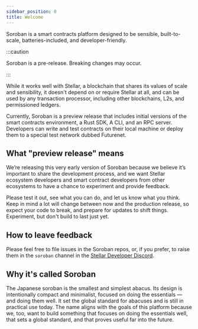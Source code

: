 ```yaml
---
sidebar_position: 0
title: Welcome
---
```


Soroban is a smart contracts platform designed to be sensible, built-to-scale, batteries-included, and developer-friendly.

:::caution 

Soroban is a pre-release. Breaking changes may occur. 

:::

While it works well with Stellar, a blockchain that shares its values of scale and sensibility, it doesn't depend on or require Stellar at all, and can be used by any transaction processor, including other blockchains, L2s, and permissioned ledgers.

Currently, Soroban is a preview release that includes initial versions of the smart contracts environment, a Rust SDK, A CLI, and an RPC server. Developers can write and test contracts on their local machine or deploy them to a special test network dubbed Futurenet.

## What "preview release" means

We’re releasing this very early version of Soroban because we believe it’s important to share the development process, and we want Stellar ecosystem developers and smart contract developers from other ecosystems to have a chance to experiment and provide feedback.

Please test it out, see what you can do, and let us know what you think. Keep in mind a lot will change between now and the production release, so expect your code to break, and prepare for updates to shift things. Experiment, but don't build to last just yet.

## How to leave feedback

Please feel free to file issues in the Soroban repos, or, if you prefer, to raise them in the `soroban` channel in the [Stellar Developer Discord](https://discord.gg/sp8zfb4qH6).

## Why it's called Soroban

The Japanese soroban is the smallest and simplest abacus. Its design is intentionally compact and minimalist, focused on doing the essentials — and doing them well. It set the global standard for abacuses and is still in practical use today. The name aligns with the goals of this platform because we, too, want to build something that focuses on doing the essentials well, that sets a global standard, and that proves useful far into the future.
